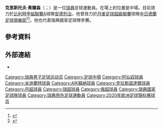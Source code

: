 {{noteTA
|G1=football
|G2=uefa
|1=zh-hans:奥尔森;zh-hk:奧臣;zh-tw:奧爾森;
|2=zh-hans:克里斯托弗;zh-hk:基斯杜化;zh-tw:克里斯托夫;
}}
{{Infobox football biography
| name = 克里斯托夫·奧爾森<br>Kristoffer Olsson
| image = UEFA EURO qualifiers Sweden vs Spain 20191015 Kristoffer Olsson 72.jpg
| caption = 
| fullname = Mats Kristoffer Olsson<ref name="Barclays Premier League: notification of shirt numbers">{{cite web |title=Barclays Premier League: notification of shirt numbers
 |url=http://www.premierleague.com/content/dam/premierleague/site-content/News/publications/squad-lists/Barclays-Premier-League-Squad-Numbers-2014-15.pdf |publisher=Premier League |page=1 |access-date=16 August 2014 |url-status=dead
|archive-url=https://web.archive.org/web/20140819085139/http://www.premierleague.com/content/dam/premierleague/site-content/News/publications/squad-lists/Barclays-Premier-League-Squad-Numbers-2014-15.pdf
 |archive-date=19 August 2014}}</ref>
| birth_date = {{Birth date and age|1995|6|30|df=y}}
| birth_place = {{SWE}}[[北雪平|北雪平]]
| height = 1.78 m
| currentclub = [[皇家安德列治體育會|安德列治]]
| clubnumber = 20
| position = [[中場|中場]]
| youthyears1 = 
| youthclubs1 = IK Sleipner
| youthyears2 = 
| youthclubs2 = [[北雪平體育會|北雪平]]
| youthyears3 = 2011–2013
| youthclubs3 = [[阿森纳足球俱乐部|阿森纳]]
| years1 = 2013–2014
| clubs1 =  [[阿森纳足球俱乐部|阿森纳]]
| caps1 = 0
| goals1 = 0
| years2 = 2014
| clubs2 = → [[中日德兰足球俱乐部|中日德兰]] (外借)
| caps2 = 6
| goals2 = 0
| years3 = 2015–2017
| clubs3 = [[中日德兰足球俱乐部|中日德兰]]
| caps3 = 44
| goals3 = 2
| years4 = 2017–2019
| clubs4 = [[AIK足球隊|AIK蘇納]]
| caps4 = 58
| goals4 = 7
| years5 = 2019–2021
| clubs5 = [[克拉斯诺达尔足球俱乐部|克拉斯诺达尔]]
| caps5 = 59
| goals5 = 4
| years6 = 2021–
| clubs6 = [[皇家安德列治體育會|安德列治]]
| caps6 = 0
| goals6 = 0
| nationalyears1 = 2010–2012
| nationalteam1 = 瑞典 U17
| nationalcaps1 = 19
| nationalgoals1 = 3
| nationalyears2 = 2012–2014
| nationalteam2 = 瑞典 U19
| nationalcaps2 = 15
| nationalgoals2 = 2
| nationalyears3 = 2014–2017
| nationalteam3 = [[瑞典21歲以下國家足球隊|瑞典 U21]]
| nationalcaps3 = 27
| nationalgoals3 = 6
| nationalyears4 = 2017–
| nationalteam4 = [[瑞典國家足球隊|瑞典]]
| nationalcaps4 = 25
| nationalgoals4 = 0
| pcupdate = 2021年5月16日
| ntupdate = 2021年6月5日
}}
'''克里斯托夫·奥爾森'''（{{lang-sv|Kristoffer Olsson}}；{{bd|1995年|6月30日}}）是一位[[瑞典|瑞典]]足球運動員。在場上的位置是中場。目前效力於[[比利時甲組聯賽A|比利時甲組聯賽A]]球隊[[皇家安德列治體育會|安德列治]]，他曾效力於[[丹麥足球超級聯賽|丹麥足球超級聯賽]]球隊[[中日德蘭足球俱樂部|中日德蘭足球俱樂部]]<ref>{{cite web |url=http://www.arsenal.com/news/news-archive/20140902/olsson-joins-fc-midtjylland-on-loan |title=Olsson joins FC Midtjylland on loan |date=2 September 2014 |publisher=[[Arsenal_F.C.|Arsenal Football Club]] |accessdate=27 December 2014 |archive-date=2020-11-12 |archive-url=https://web.archive.org/web/20201112010043/https://www.arsenal.com/news/news-archive/20140902/olsson-joins-fc-midtjylland-on-loan |dead-url=no }}</ref><ref>{{cite web |url=http://fcm.dk/nyheder/hattrick-sly-s%C3%A6nkede-ob-i-overtiden |title=Hattrick-Sly sænkede OB i overtiden |language=da |date=12 September 2014 |publisher=[[FC_Midtjylland|FC Midtjylland]] |accessdate=27 December 2014 |archive-date=2014-12-27 |archive-url=https://web.archive.org/web/20141227162453/http://fcm.dk/nyheder/hattrick-sly-s%C3%A6nkede-ob-i-overtiden |dead-url=no }}</ref>。他也代表瑞典國家足球隊參賽。

==參考資料==
{{Reflist}}

==外部連結==
* {{Soccerway}}

{{2020年欧洲足球锦标赛瑞典参赛名单}}

{{DEFAULTSORT: Olsson, Kristoffer}}
[[Category:瑞典男子足球运动员|Category:瑞典男子足球运动员]]
[[Category:足球中場|Category:足球中場]]
[[Category:阿仙奴球員|Category:阿仙奴球員]]
[[Category:米迪蘭特球員|Category:米迪蘭特球員]]
[[Category:AIK蘇納球員|Category:AIK蘇納球員]]
[[Category:克拉斯諾達爾球員|Category:克拉斯諾達爾球員]]
[[Category:丹超球員|Category:丹超球員]]
[[Category:瑞超球員|Category:瑞超球員]]
[[Category:俄超球員|Category:俄超球員]]
[[Category:瑞典國家足球隊球員|Category:瑞典國家足球隊球員]]
[[Category:瑞典旅外足球運動員|Category:瑞典旅外足球運動員]]
[[Category:2020年欧洲足球锦标赛球员|Category:2020年欧洲足球锦标赛球员]]